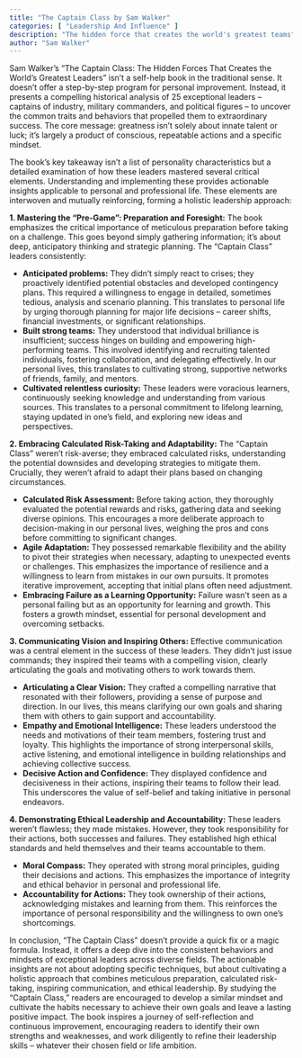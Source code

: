 ```yaml
---
title: "The Captain Class by Sam Walker"
categories: [ "Leadership And Influence" ]
description: "The hidden force that creates the world's greatest teams"
author: "Sam Walker"
---
```

Sam Walker's "The Captain Class: The Hidden Forces That Creates the World's Greatest Leaders" isn't a self-help book in the traditional sense. It doesn't offer a step-by-step program for personal improvement.  Instead, it presents a compelling historical analysis of 25 exceptional leaders – captains of industry, military commanders, and political figures – to uncover the common traits and behaviors that propelled them to extraordinary success.  The core message: greatness isn't solely about innate talent or luck; it's largely a product of conscious, repeatable actions and a specific mindset.

The book's key takeaway isn't a list of personality characteristics but a detailed examination of how these leaders mastered several critical elements.  Understanding and implementing these provides actionable insights applicable to personal and professional life.  These elements are interwoven and mutually reinforcing, forming a holistic leadership approach:

**1.  Mastering the "Pre-Game":  Preparation and Foresight:**  The book emphasizes the critical importance of meticulous preparation before taking on a challenge.  This goes beyond simply gathering information; it's about deep, anticipatory thinking and strategic planning.  The "Captain Class" leaders consistently:

* **Anticipated problems:** They didn't simply react to crises; they proactively identified potential obstacles and developed contingency plans.  This required a willingness to engage in detailed, sometimes tedious, analysis and scenario planning.  This translates to personal life by urging thorough planning for major life decisions – career shifts, financial investments, or significant relationships.
* **Built strong teams:** They understood that individual brilliance is insufficient; success hinges on building and empowering high-performing teams.  This involved identifying and recruiting talented individuals, fostering collaboration, and delegating effectively.  In our personal lives, this translates to cultivating strong, supportive networks of friends, family, and mentors.
* **Cultivated relentless curiosity:** These leaders were voracious learners, continuously seeking knowledge and understanding from various sources.  This translates to a personal commitment to lifelong learning, staying updated in one's field, and exploring new ideas and perspectives.


**2.  Embracing Calculated Risk-Taking and Adaptability:**  The "Captain Class" weren't risk-averse; they embraced calculated risks, understanding the potential downsides and developing strategies to mitigate them. Crucially, they weren't afraid to adapt their plans based on changing circumstances.

* **Calculated Risk Assessment:** Before taking action, they thoroughly evaluated the potential rewards and risks, gathering data and seeking diverse opinions. This encourages a more deliberate approach to decision-making in our personal lives, weighing the pros and cons before committing to significant changes.
* **Agile Adaptation:** They possessed remarkable flexibility and the ability to pivot their strategies when necessary, adapting to unexpected events or challenges. This emphasizes the importance of resilience and a willingness to learn from mistakes in our own pursuits.  It promotes iterative improvement, accepting that initial plans often need adjustment.
* **Embracing Failure as a Learning Opportunity:**  Failure wasn't seen as a personal failing but as an opportunity for learning and growth. This fosters a growth mindset, essential for personal development and overcoming setbacks.

**3.  Communicating Vision and Inspiring Others:**  Effective communication was a central element in the success of these leaders.  They didn't just issue commands; they inspired their teams with a compelling vision, clearly articulating the goals and motivating others to work towards them.

* **Articulating a Clear Vision:**  They crafted a compelling narrative that resonated with their followers, providing a sense of purpose and direction.  In our lives, this means clarifying our own goals and sharing them with others to gain support and accountability.
* **Empathy and Emotional Intelligence:** These leaders understood the needs and motivations of their team members, fostering trust and loyalty.  This highlights the importance of strong interpersonal skills, active listening, and emotional intelligence in building relationships and achieving collective success.
* **Decisive Action and Confidence:**  They displayed confidence and decisiveness in their actions, inspiring their teams to follow their lead.  This underscores the value of self-belief and taking initiative in personal endeavors.

**4.  Demonstrating Ethical Leadership and Accountability:**  These leaders weren't flawless; they made mistakes. However, they took responsibility for their actions, both successes and failures.  They established high ethical standards and held themselves and their teams accountable to them.

* **Moral Compass:** They operated with strong moral principles, guiding their decisions and actions. This emphasizes the importance of integrity and ethical behavior in personal and professional life.
* **Accountability for Actions:** They took ownership of their actions, acknowledging mistakes and learning from them.  This reinforces the importance of personal responsibility and the willingness to own one's shortcomings.


In conclusion, "The Captain Class" doesn't provide a quick fix or a magic formula.  Instead, it offers a deep dive into the consistent behaviors and mindsets of exceptional leaders across diverse fields. The actionable insights are not about adopting specific techniques, but about cultivating a holistic approach that combines meticulous preparation, calculated risk-taking, inspiring communication, and ethical leadership.  By studying the "Captain Class," readers are encouraged to develop a similar mindset and cultivate the habits necessary to achieve their own goals and leave a lasting positive impact.  The book inspires a journey of self-reflection and continuous improvement, encouraging readers to identify their own strengths and weaknesses, and work diligently to refine their leadership skills – whatever their chosen field or life ambition.

